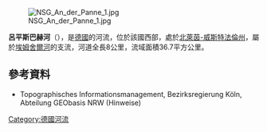 {{Onesource|time=2020-08-13T04:59:37+00:00}}
{{Coord|51|29|35.79|N|7|26|18.41|E|display=title}}

[[Image:NSG_An_der_Panne_1.jpg|right]]

'''呂平斯巴赫河'''（{{lang-de|Rüpingsbach}}），是[[德國|德國]]的河流，位於該國西部，處於[[北萊茵-威斯特法倫州|北萊茵-威斯特法倫州]]，屬於[[埃姆舍爾河|埃姆舍爾河]]的支流，河道全長8公里，流域面積36.7平方公里。

==參考資料==
* Topographisches Informationsmanagement, Bezirksregierung Köln, Abteilung GEObasis NRW (Hinweise)

{{Germany-geo-stub}}
[[Category:德國河流|Category:德國河流]]